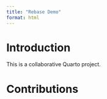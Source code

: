 ```yaml
---
title: "Rebase Demo"
format: html
---
```


# Introduction

This is a collaborative Quarto project.

# Contributions

<!-- Student sections will go here -->

